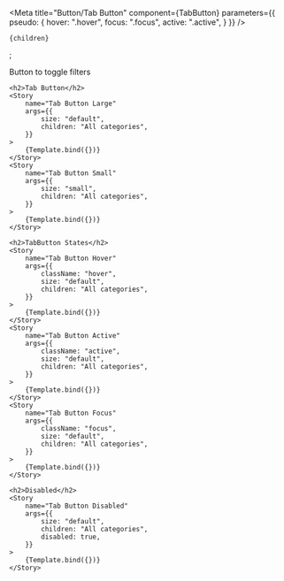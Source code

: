 

<Meta
    title="Button/Tab Button"
    component={TabButton}
    parameters={{
        pseudo: {
            hover: ".hover",
            focus: ".focus",
            active: ".active",
        }
    }}
/>

    {children}
</TabButton>;

<Canvas columns={1}  withSource="open" withToolbar >
    <Title>Tab Button</Title>
    <Subtitle>Button to toggle filters</Subtitle>
    
    <h2>Tab Button</h2>
    <Story
        name="Tab Button Large"
        args={{
            size: "default",
            children: "All categories",
        }}
    >
        {Template.bind({})}
    </Story>
    <Story
        name="Tab Button Small"
        args={{
            size: "small",
            children: "All categories",
        }}
    >
        {Template.bind({})}
    </Story>
    
    <h2>TabButton States</h2>
    <Story
        name="Tab Button Hover"
        args={{
            className: "hover",
            size: "default",
            children: "All categories",
        }}
    >
        {Template.bind({})}
    </Story>
    <Story
        name="Tab Button Active"
        args={{
            className: "active",
            size: "default",
            children: "All categories",
        }}
    >
        {Template.bind({})}
    </Story>
    <Story
        name="Tab Button Focus"
        args={{
            className: "focus",
            size: "default",
            children: "All categories",
        }}
    >
        {Template.bind({})}
    </Story>
    
    <h2>Disabled</h2>
    <Story
        name="Tab Button Disabled"
        args={{
            size: "default",
            children: "All categories",
            disabled: true,
        }}
    >
        {Template.bind({})}
    </Story>
</Canvas>

